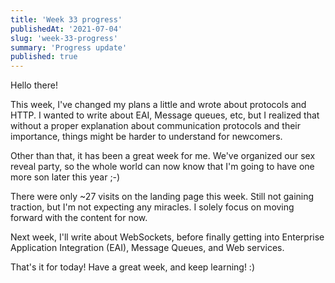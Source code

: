 ```yaml
---
title: 'Week 33 progress'
publishedAt: '2021-07-04'
slug: 'week-33-progress'
summary: 'Progress update'
published: true
---
```


Hello there!

This week, I've changed my plans a little and wrote about protocols and HTTP. I wanted to write about EAI, Message queues, etc, but I realized that without a proper explanation about communication protocols and their importance, things might be harder to understand for newcomers.

Other than that, it has been a great week for me. We've organized our sex reveal party, so the whole world can now know that I'm going to have one more son later this year ;-)

There were only ~27 visits on the landing page this week. Still not gaining traction, but I'm not expecting any miracles. I solely focus on moving forward with the content for now.

Next week, I'll write about WebSockets, before finally getting into Enterprise Application Integration (EAI), Message Queues, and Web services.

That's it for today! Have a great week, and keep learning! :)

<BlogPostSignature />
